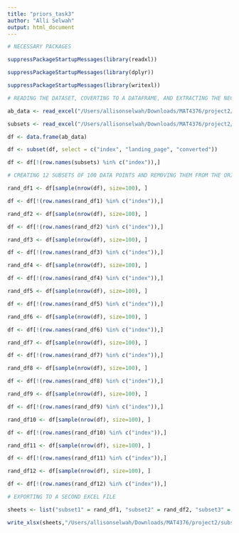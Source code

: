 ```yaml
---
title: "priors_task3"
author: "Alli Selwah"
output: html_document
---
```


```r
# NECESSARY PACKAGES

suppressPackageStartupMessages(library(readxl))

suppressPackageStartupMessages(library(dplyr))

suppressPackageStartupMessages(library(writexl))

# READING THE DATASET, COVERTING TO A DATAFRAME, AND EXTRACTING THE NECESSARY COLUMNS

ab_data <- read_excel("/Users/allisonselwah/Downloads/MAT4376/project2/ab_data_v2.xlsx")

subsets <- read_excel("/Users/allisonselwah/Downloads/MAT4376/project2/subsets_set1.xlsx") # first 12 subsets of 100 datapoints 

df <- data.frame(ab_data)

df <- subset(df, select = c("index", "landing_page", "converted"))

df <- df[!(row.names(subsets) %in% c("index")),]

# CREATING 12 SUBSETS OF 100 DATA POINTS AND REMOVING THEM FROM THE ORIGINAL DATASET TO AVOID DUPLICATES IN THE SUBSETS

rand_df1 <- df[sample(nrow(df), size=100), ]

df <- df[!(row.names(rand_df1) %in% c("index")),]

rand_df2 <- df[sample(nrow(df), size=100), ]

df <- df[!(row.names(rand_df2) %in% c("index")),]

rand_df3 <- df[sample(nrow(df), size=100), ]

df <- df[!(row.names(rand_df3) %in% c("index")),]

rand_df4 <- df[sample(nrow(df), size=100), ]

df <- df[!(row.names(rand_df4) %in% c("index")),]

rand_df5 <- df[sample(nrow(df), size=100), ]

df <- df[!(row.names(rand_df5) %in% c("index")),]

rand_df6 <- df[sample(nrow(df), size=100), ]

df <- df[!(row.names(rand_df6) %in% c("index")),]

rand_df7 <- df[sample(nrow(df), size=100), ]

df <- df[!(row.names(rand_df7) %in% c("index")),]

rand_df8 <- df[sample(nrow(df), size=100), ]

df <- df[!(row.names(rand_df8) %in% c("index")),]

rand_df9 <- df[sample(nrow(df), size=100), ]

df <- df[!(row.names(rand_df9) %in% c("index")),]

rand_df10 <- df[sample(nrow(df), size=100), ]

df <- df[!(row.names(rand_df10) %in% c("index")),]

rand_df11 <- df[sample(nrow(df), size=100), ]

df <- df[!(row.names(rand_df11) %in% c("index")),]

rand_df12 <- df[sample(nrow(df), size=100), ]

df <- df[!(row.names(rand_df12) %in% c("index")),]

# EXPORTING TO A SECOND EXCEL FILE 

sheets <- list("subset1" = rand_df1, "subset2" = rand_df2, "subset3" = rand_df3, "subset4" = rand_df4, "subset5" = rand_df5, "subset6" = rand_df6, "subset7" = rand_df7, "subset8" = rand_df8, "subset9" = rand_df9, "subset10" = rand_df10, "subset11" = rand_df11, "subset12" = rand_df12)

write_xlsx(sheets,"/Users/allisonselwah/Downloads/MAT4376/project2/subsets1.xlsx")
```